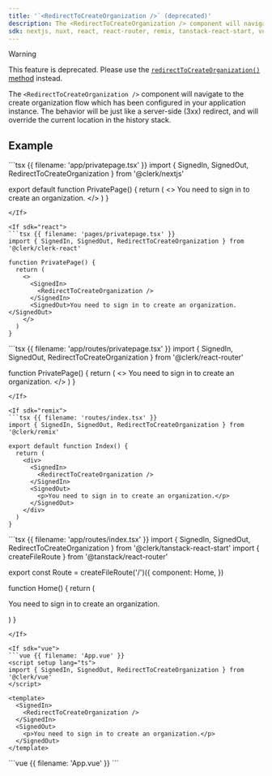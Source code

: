 ```yaml
---
title: '`<RedirectToCreateOrganization />` (deprecated)'
description: The <RedirectToCreateOrganization /> component will navigate to the user profile URL which has been configured in your application instance. The behavior will be just like a server-side (3xx) redirect, and will override the current location in the history stack.
sdk: nextjs, nuxt, react, react-router, remix, tanstack-react-start, vue
---
```


> [!WARNING]
> This feature is deprecated. Please use the [`redirectToCreateOrganization()` method](/docs/references/javascript/clerk#redirect-to-create-organization) instead.

The `<RedirectToCreateOrganization />` component will navigate to the create organization flow which has been configured in your application instance. The behavior will be just like a server-side (3xx) redirect, and will override the current location in the history stack.

## Example

<If sdk="nextjs">
  ```tsx {{ filename: 'app/privatepage.tsx' }}
  import { SignedIn, SignedOut, RedirectToCreateOrganization } from '@clerk/nextjs'

  export default function PrivatePage() {
    return (
      <>
        <SignedIn>
          <RedirectToCreateOrganization />
        </SignedIn>
        <SignedOut>You need to sign in to create an organization.</SignedOut>
      </>
    )
  }
  ```
</If>

<If sdk="react">
  ```tsx {{ filename: 'pages/privatepage.tsx' }}
  import { SignedIn, SignedOut, RedirectToCreateOrganization } from '@clerk/clerk-react'

  function PrivatePage() {
    return (
      <>
        <SignedIn>
          <RedirectToCreateOrganization />
        </SignedIn>
        <SignedOut>You need to sign in to create an organization.</SignedOut>
      </>
    )
  }
  ```
</If>

<If sdk="react-router">
  ```tsx {{ filename: 'app/routes/privatepage.tsx' }}
  import { SignedIn, SignedOut, RedirectToCreateOrganization } from '@clerk/react-router'

  function PrivatePage() {
    return (
      <>
        <SignedIn>
          <RedirectToCreateOrganization />
        </SignedIn>
        <SignedOut>You need to sign in to create an organization.</SignedOut>
      </>
    )
  }
  ```
</If>

<If sdk="remix">
  ```tsx {{ filename: 'routes/index.tsx' }}
  import { SignedIn, SignedOut, RedirectToCreateOrganization } from '@clerk/remix'

  export default function Index() {
    return (
      <div>
        <SignedIn>
          <RedirectToCreateOrganization />
        </SignedIn>
        <SignedOut>
          <p>You need to sign in to create an organization.</p>
        </SignedOut>
      </div>
    )
  }
  ```
</If>

<If sdk="tanstack-react-start">
  ```tsx {{ filename: 'app/routes/index.tsx' }}
  import { SignedIn, SignedOut, RedirectToCreateOrganization } from '@clerk/tanstack-react-start'
  import { createFileRoute } from '@tanstack/react-router'

  export const Route = createFileRoute('/')({
    component: Home,
  })

  function Home() {
    return (
      <div>
        <SignedIn>
          <RedirectToCreateOrganization />
        </SignedIn>
        <SignedOut>
          <p>You need to sign in to create an organization.</p>
        </SignedOut>
      </div>
    )
  }
  ```
</If>

<If sdk="vue">
  ```vue {{ filename: 'App.vue' }}
  <script setup lang="ts">
  import { SignedIn, SignedOut, RedirectToCreateOrganization } from '@clerk/vue'
  </script>

  <template>
    <SignedIn>
      <RedirectToCreateOrganization />
    </SignedIn>
    <SignedOut>
      <p>You need to sign in to create an organization.</p>
    </SignedOut>
  </template>
  ```
</If>

<If sdk="nuxt">
  ```vue {{ filename: 'App.vue' }}
  <script setup lang="ts">
  // Components are automatically imported
  </script>

  <template>
    <SignedIn>
      <RedirectToCreateOrganization />
    </SignedIn>
    <SignedOut>
      <p>You need to sign in to create an organization.</p>
    </SignedOut>
  </template>
  ```
</If>

